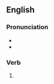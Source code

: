 ==English==

===Pronunciation===
* {{IPA|en|/ˈvɪvɪfʌɪd/}}
* {{hyphenation|en|viv|ified}}

===Verb===
{{head|en|verb form}}

# {{en-past of|vivify}}